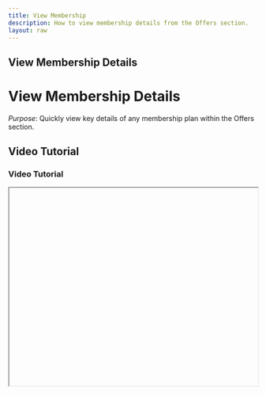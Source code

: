 ```yaml
---
title: View Membership
description: How to view membership details from the Offers section.
layout: raw
---
```



<div className="mdx-content">

## View Membership Details

<h1 className="text-3xl font-bold text-gray-900 mb-4">View Membership Details</h1>  

*Purpose*: Quickly view key details of any membership plan within the Offers section.

## Video Tutorial

<h3 className="text-xl font-medium text-gray-800 mb-2">Video Tutorial</h3>

<iframe
  width="100%"
  height="400"
  title="View Membership Details Tutorial"
  allowFullScreen
  className="rounded-lg"
/>

---

## Steps:

<h2 className="text-2xl font-semibold text-gray-800 mt-8 mb-4">Step-by-step Instructions</h2>

❶ **Go to Offers > Membership**  
Navigate to the **Offers** section, then click on **Membership**.

❷ **Click the Membership Name**  
Find the membership you want and click on its **name** to open the detail page.

❸ **Review the Sections**  
View all the relevant details including:
- **Basic Info**
- **Pricing**
- **Venue**
- **Client Activity**

❹ **Exit the Details Page**  
Click the **Cancel** icon (top left or top right depending on your layout) to return to the membership list.

---

**Tip for First-Time Users**:  
Use this view to double-check all your setup before launching offers or sharing with clients.

<div className="space-y-4 mt-6">

<div className="my-10 border-t border-gray-200" />

## More questions about this

<h3 className="text-xl font-semibold text-black mb-4 mt-10"> More questions about this?</h3>
</div>
<div className="space-y-4 mt-6">
  <details className="bg-white rounded-md p-4 border border-gray-300">
  <summary
    className="font-medium text-base text-gray-900"
    style={{
      backgroundColor: 'transparent',
      outline: 'none',
      cursor: 'pointer',
      userSelect: 'none',
      listStyle: 'none',
    }}
  >Can I edit from this view?</summary>
   <p className="mt-2 text-sm text-gray-700">
      No, this view is for reference only. To make changes, go back and select the edit option.
    </p>
  </details>

  <details className="bg-white rounded-md p-4 border border-gray-300">
  <summary
    className="font-medium text-base text-gray-900"
    style={{
      backgroundColor: 'transparent',
      outline: 'none',
      cursor: 'pointer',
      userSelect: 'none',
      listStyle: 'none',
    }}
  >What happens if the details look wrong?</summary>
    <p className="mt-2 text-sm text-gray-700">
      You may want to contact your admin or check with the team who created the membership plan.
    </p>
  </details>
</div>
</div>

---

<div className="space-y-4 mt-6">

<div className="my-10 border-t border-gray-200" />

<div className="mdx-content mt-10">

Was this article helpful?

<div style={{ display: 'flex', gap: '1rem' }}>
  <button style={{ padding: '0.5rem', borderRadius: '9999px', backgroundColor: '#f0f0f0' }}>
    <FaThumbsUp/>
  </button>
  <button style={{ padding: '0.5rem', borderRadius: '9999px', backgroundColor: '#f0f0f0' }}>
    <FaThumbsDown/>
  </button>
</div>
</div>

---
</div>
